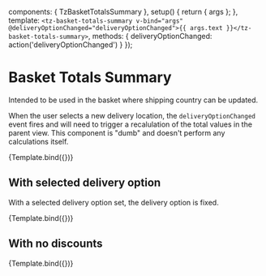 

<Meta title="components/Informational/Basket Totals Summary" component={TzBasketTotalsSummary} />

  components: { TzBasketTotalsSummary },
  setup() {
    return { args };
  },
  template: `<tz-basket-totals-summary v-bind="args" @deliveryOptionChanged="deliveryOptionChanged">{{ args.text }}</tz-basket-totals-summary>`,
  methods: {
    deliveryOptionChanged: action('deliveryOptionChanged')
  }
});

# Basket Totals Summary

Intended to be used in the basket where shipping country can be updated.

When the user selects a new delivery location, the `deliveryOptionChanged` event fires and will need to trigger a recalulation
of the total values in the parent view. This component is "dumb" and doesn't perform any calculations itself.

<Canvas withSource>
  <Story name="Default" args={data}>
    {Template.bind({})}
  </Story>
</Canvas>

<ArgsTable story="Default" />

## With selected delivery option

With a selected delivery option set, the delivery option is fixed.

<Canvas withSource>
  <Story
    name="With selected delivery option"
    args={{
      ...data,
      ...{
        selectedShippingCountry: 3
      }
    }}
    parameters={{
      chromatic: { viewports: MobileViewports }
    }}
  >
    {Template.bind({})}
  </Story>
</Canvas>

## With no discounts

<Canvas withSource>
  <Story
    name="With no discounts"
    args={{
      ...data,
      ...{
        discounts: null,
        savings: 0,
        total: 5100
      }
    }}
    parameters={{
      chromatic: { viewports: MobileViewports }
    }}
  >
    {Template.bind({})}
  </Story>
</Canvas>
